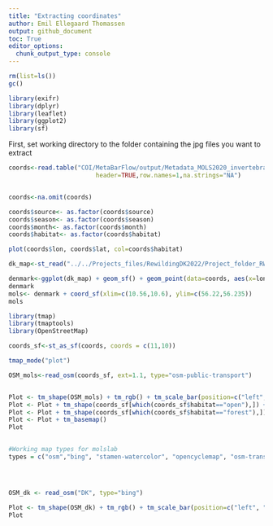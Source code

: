 ```yaml
---
title: "Extracting coordinates"
author: Emil Ellegaard Thomassen
output: github_document
toc: True
editor_options: 
  chunk_output_type: console
---
```


```r

rm(list=ls())
gc()

library(exifr)
library(dplyr)
library(leaflet)
library(ggplot2)
library(sf)

```

First, set working directory to the folder containing the jpg files you want to extract


```r


coords<-read.table("COI/MetaBarFlow/output/Metadata_MOLS2020_invertebrates.txt",
                        header=TRUE,row.names=1,na.strings="NA")


coords<-na.omit(coords)
```

```r

coords$source<- as.factor(coords$source)
coords$season<- as.factor(coords$season)
coords$month<- as.factor(coords$month)
coords$habitat<- as.factor(coords$habitat)

plot(coords$lon, coords$lat, col=coords$habitat)


```


```r

dk_map<-st_read("../../Projects_files/RewildingDK2022/Project_folder_RWDK_2022/Data_files/Maps/Denmark_shapefile/DNK_adm0.shp") ######OBS: DOES NOT WORK FOR COLLABORATORS! For now, this is just to explore.

denmark<-ggplot(dk_map) + geom_sf() + geom_point(data=coords, aes(x=lon, y=lat, color=habitat)) + coord_sf()
denmark
mols<- denmark + coord_sf(xlim=c(10.56,10.6), ylim=c(56.22,56.235))
mols

```

```r

library(tmap)
library(tmaptools)
library(OpenStreetMap)

coords_sf<-st_as_sf(coords, coords = c(11,10))

tmap_mode("plot")

OSM_mols<-read_osm(coords_sf, ext=1.1, type="osm-public-transport")


Plot <- tm_shape(OSM_mols) + tm_rgb() + tm_scale_bar(position=c("left", "bottom"), size=1) + tm_compass(position=c("left", "top"), size=3)
Plot <- Plot + tm_shape(coords_sf[which(coords_sf$habitat=="open"),]) + tm_sf(col="gold1", size=0.3)
Plot <- Plot + tm_shape(coords_sf[which(coords_sf$habitat=="forest"),]) + tm_sf(col="darkgreen", size=0.5)
Plot <- Plot + tm_basemap()
Plot


#Working map types for molslab
types = c("osm","bing", "stamen-watercolor", "opencyclemap", "osm-transport", "osm-public-transport")





```

```r

OSM_dk <- read_osm("DK", type="bing")

Plot <- tm_shape(OSM_dk) + tm_rgb() + tm_scale_bar(position=c("left", "bottom")) + tm_compass(position=c("left", "top"))
Plot

```


